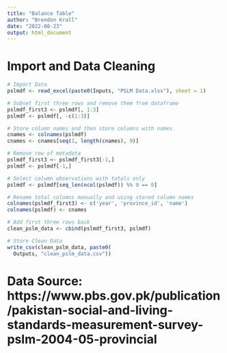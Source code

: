 ```yaml
---
title: "Balance Table"
author: "Brendon Krall"
date: "2022-08-23"
output: html_document
---
```


# Import and Data Cleaning
```r
# Import Data 
pslmdf <- read_excel(paste0(Inputs, "PSLM Data.xlsx"), sheet = 1)

# Subset first three rows and remove them from dataframe 
pslmdf_first3 <- pslmdf[, 1:3]
pslmdf <- pslmdf[, -c(1:3)]

# Store column names and then store columns with names 
cnames <- colnames(pslmdf)
cnames <- cnames[seq(1, length(cnames), 9)]

# Remove row of metadata 
pslmdf_first3 <- pslmdf_first3[-1,]
pslmdf <- pslmdf[-1,]

# Select column observations with totals only 
pslmdf <- pslmdf[seq_len(ncol(pslmdf)) %% 9 == 0]

# Rename total columns manually and using stored column names 
colnames(pslmdf_first3) <- c('year', 'province_id', 'name')
colnames(pslmdf) <- cnames

# Add first three rows back 
clean_pslm_data <- cbind(pslmdf_first3, pslmdf)

# Store Clean Data
write_csv(clean_pslm_data, paste0(
  Outputs, "clean_pslm_data.csv"))
```
# Data Source: https://www.pbs.gov.pk/publication/pakistan-social-and-living-standards-measurement-survey-pslm-2004-05-provincial